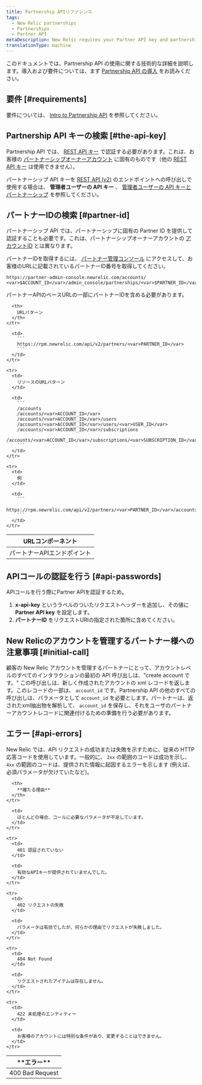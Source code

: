 ```yaml
---
title: Partnership APIリファレンス
tags:
  - New Relic partnerships
  - Partnerships
  - Partner API
metaDescription: New Relic requires your Partner API key and partnership account ID to authenticate Partner API calls using the JSON REST format.
translationType: machine
---
```


このドキュメントでは、Partnership API の使用に関する技術的な詳細を説明します。導入および要件については、まず [Partnership API の導入](/docs/new-relic-partnerships/partner-integration-guide/partner-account-maintenance/partner-api/) をお読みください。

## 要件 [#requirements]

要件については、 [Intro to Partnership API](/docs/new-relic-partnerships/partner-integration-guide/partner-account-maintenance/partner-api/) を参照してください。

## Partnership API キーの検索 [#the-api-key]

Partnership API では、 [REST API キー](/docs/apis/getting-started/intro-apis/understand-new-relic-api-keys#rest-api) で認証する必要があります。これは、お客様の [パートナーシップオーナーアカウント](/docs/new-relic-partnerships/partner-integration-guide/partner-account-maintenance/partnership-accounts-users-subscriptions#partner-owner) に固有のものです（他の [REST API キー](/docs/apis/rest-api-v2/getting-started/introduction-new-relic-rest-api-v2#api_key) は使用できません）。

パートナーシップ API キーを [REST API (v2)](/docs/apis/rest-api-v2/getting-started/introduction-new-relic-rest-api-v2) のエンドポイントへの呼び出しで使用する場合は、 **管理者ユーザーの API キー** 、 [管理者ユーザーの API キーとパートナーシップ](/docs/apis/rest-api-v2/requirements/admins-api-key-partnerships) を参照してください。

## パートナーIDの検索 [#partner-id]

パートナーシップ API では、パートナーシップに固有の Partner ID を提供して認証することも必要です。これは、パートナーシップオーナーアカウントの [アカウントID](/docs/accounts/install-new-relic/account-setup/account-id) とは異なります。

パートナーIDを取得するには、 [パートナー管理コンソール](/docs/accounts-partnerships/partner-integration-guide/getting-started/partnership-admin-console) にアクセスして、お客様のURLに記載されているパートナーID番号を取得してください。

```
https://partner-admin-console.newrelic.com/accounts/​<var>$ACCOUNT_ID</var>/admin_console/partnerships/<var>$PARTNER_ID</var>
```

パートナーAPIのベースURLの一部にパートナーIDを含める必要があります。

<table>
  <thead>
    <tr>
      <th style={{ width: "200px" }}>
        URLコンポーネント
      </th>

      <th>
        URLパターン
      </th>
    </tr>
  </thead>

  <tbody>
    <tr>
      <td>
        パートナーAPIエンドポイント
      </td>

      <td>
        ```
        https://rpm.newrelic.com/api/v2/partners/<var>PARTNER_ID</var>
        ```
      </td>
    </tr>

    <tr>
      <td>
        リソースのURLパターン
      </td>

      <td>
        ```
        /accounts
        /accounts/<var>ACCOUNT_ID</var>
        /accounts/<var>ACCOUNT_ID</var>/users
        /accounts/<var>ACCOUNT_ID</var>/users/<var>USER_ID</var>
        /accounts/<var>ACCOUNT_ID</var>/subscriptions
        /accounts/<var>ACCOUNT_ID</var>/subscriptions/<var>SUBSCRIPTION_ID</var>
        ```
      </td>
    </tr>

    <tr>
      <td>
        例
      </td>

      <td>
        ```
        https://rpm.newrelic.com/api/v2/partners/<var>PARTNER_ID</var>/accounts/<var>ACCOUNT_ID</var>
        ```
      </td>
    </tr>
  </tbody>
</table>

## APIコールの認証を行う [#api-passwords]

APIコールを行う際にPartner APIを認証するため。

1. **x-api-key** というラベルのついたリクエストヘッダーを追加し、その値に **Partner API key** を設定します。
2. **パートナーID** をリクエストURIの指定された箇所に含めてください。

## New Relicのアカウントを管理するパートナー様への注意事項 [#initial-call]

顧客の New Relic アカウントを管理するパートナーにとって、アカウントレベルのすべてのインタラクションの最初の API 呼び出しは、"create account です。" この呼び出しは、新しく作成されたアカウントの xml レコードを返します。このレコードの一部は、 `account_id` です。Partnership API の他のすべての呼び出しは、パラメータとして `account_id` を必要とします。パートナーは、返されたxml抽出物を解析して、 `account_id` を保存し、それをユーザのパートナーアカウントレコードに関連付けるための準備を行う必要があります。

## エラー [#api-errors]

New Relic では、API リクエストの成功または失敗を示すために、従来の HTTP 応答コードを使用しています。一般的に、 `2xx` の範囲のコードは成功を示し、 `4xx` の範囲のコードは、提供された情報に起因するエラーを示します (例えば、必須パラメータが欠けていたなど)。

<table>
  <thead>
    <tr>
      <th width={200}>
        **エラー**
      </th>

      <th>
        **確たる理由**
      </th>
    </tr>
  </thead>

  <tbody>
    <tr>
      <td>
        400 Bad Request
      </td>

      <td>
        ほとんどの場合、コールに必要なパラメータが不足しています。
      </td>
    </tr>

    <tr>
      <td>
        401 認証されていない
      </td>

      <td>
        有効なAPIキーが提供されていませんでした。
      </td>
    </tr>

    <tr>
      <td>
        402 リクエストの失敗
      </td>

      <td>
        パラメータは有効でしたが、何らかの理由でリクエストが失敗しました。
      </td>
    </tr>

    <tr>
      <td>
        404 Not Found
      </td>

      <td>
        リクエストされたアイテムは存在しません。
      </td>
    </tr>

    <tr>
      <td>
        422 未処理のエンティティー
      </td>

      <td>
        お客様のアカウントには特別な条件があり、変更することはできません。
      </td>
    </tr>
  </tbody>
</table>